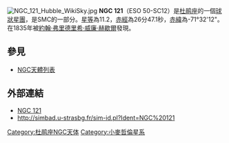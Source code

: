 [[File:NGC_121_Hubble_WikiSky.jpg|thumb]]
'''NGC 121'''（ESO 50-SC12）是[[杜鹃座|杜鹃座]]的一個[[球狀星團|球狀星團]]，是SMC的一部分。[[星等|星等]]為11.2，[[赤經|赤經]]為26分47.1秒，[[赤緯|赤緯]]為-71°32'12"。在1835年被[[約翰·弗里德里希·威廉·赫歇爾|約翰·弗里德里希·威廉·赫歇爾]]發現。

== 參見 ==
* [[NGC天體列表|NGC天體列表]]

== 外部連結 ==
* [https://web.archive.org/web/20050316063808/http://www.seds.org/~spider/ngc/ngc_fr.cgi?121 NGC 121]
* http://simbad.u-strasbg.fr/sim-id.pl?Ident=NGC%20121

{{Catalogs|NGC=121}}
[[Category:杜鹃座NGC天体|Category:杜鹃座NGC天体]]
[[Category:小麥哲倫星系|Category:小麥哲倫星系]]